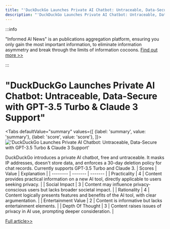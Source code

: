 ```yaml
---
title: "'DuckDuckGo Launches Private AI Chatbot: Untraceable, Data-Secure with GPT-3.5 Turbo & Claude 3 Support'"
description: "'DuckDuckGo Launches Private AI Chatbot: Untraceable, Data-Secure with GPT-3.5 Turbo & Claude 3 Support'"
---
```



:::info

"Informed AI News" is an publications aggregation platform, ensuring you only gain the most important information, to eliminate information asymmetry and break through the limits of information cocoons.  [Find out more >>](/docs/guides)

:::

# "DuckDuckGo Launches Private AI Chatbot: Untraceable, Data-Secure with GPT-3.5 Turbo & Claude 3 Support"


<Tabs
	defaultValue="summary"
	values={[
	{label: 'summary', value: 'summary'},
	{label: 'score', value: 'score'},
]}>
<TabItem value="summary">
<img
  src="https://image.informedainews.com/2024/06/08/To-ZJ3-1717825172-0.jpg"
  alt="'DuckDuckGo Launches Private AI Chatbot: Untraceable, Data-Secure with GPT-3.5 Turbo & Claude 3 Support'"
/>



DuckDuckGo introduces a private AI chatbot, free and untraceable. It masks IP addresses, doesn't store data, and enforces a 30-day deletion policy for chat records. Currently supports GPT-3.5 Turbo and Claude 3.
</TabItem>
<TabItem value="score">
	| Scores     | Value   | Explanation |
	| -------- | ------- | ------- |
	| Practicality  | 4    | Content provides practical information on a new AI tool, directly applicable to users seeking privacy.    |
	| Social Impact | 3     | Content may influence privacy-conscious users but lacks broader societal impact.    |
	| Rationality    | 4    | Content logically presents features and benefits of the AI tool, with clear argumentation.    |
	| Entertainment Value    | 2    | Content is informative but lacks entertainment elements.    |
	| Depth Of Thought    | 3    | Content raises issues of privacy in AI use, prompting deeper consideration.    |
</TabItem>
</Tabs>

[Full article>>](https://x.com/imxiaohu/status/1799272764689502495)
